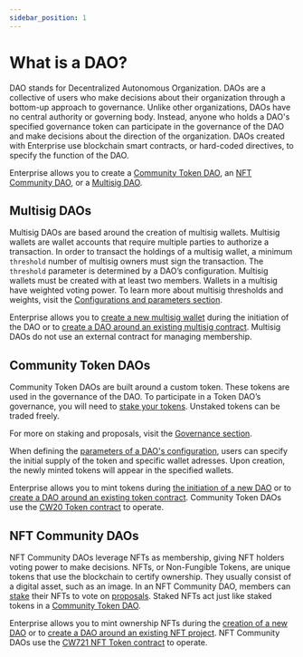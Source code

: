 ```yaml
---
sidebar_position: 1
---
```


# What is a DAO?

DAO stands for Decentralized Autonomous Organization. DAOs are a collective of users who make decisions about their organization through a bottom-up approach to governance. Unlike other organizations, DAOs have no central authority or governing body. Instead, anyone who holds a DAO's specified governance token can participate in the governance of the DAO and make decisions about the direction of the organization. DAOs created with Enterprise use blockchain smart contracts, or hard-coded directives, to specify the function of the DAO.


Enterprise allows you to create a [Community Token DAO](#community-token-DAOs), an [NFT Community DAO](#nft-community-daos), or a [Multisig DAO](#multisig-daos).


## Multisig DAOs

Multisig DAOs are based around the creation of multisig wallets. Multisig wallets are wallet accounts that require multiple parties to authorize a transaction. In order to transact the holdings of a multisig wallet, a minimum `threshold` number of multisig owners must sign the transaction. The `threshold` parameter is determined by a DAO’s configuration. Multisig wallets must be created with at least two members. Wallets in a multisig have weighted voting power. To learn more about multisig thresholds and weights, visit the [Configurations and parameters section](./config.mdx#weight-and-threshold).

Enterprise allows you to [create a new multisig wallet](../guides/multisig.mdx) during the initiation of the DAO or to [create a DAO around an existing multisig contract](../guides/multisig.mdx#create-a-dao-using-an-existing-multisig). Multisig DAOs do not use an external contract for managing membership.

## Community Token DAOs

Community Token DAOs are built around a custom token. These tokens are used in the governance of the DAO. To participate in a Token DAO’s governance, you will need to [stake your tokens](../guides/stake.mdx). Unstaked tokens can be traded freely. 

For more on staking and proposals, visit the [Governance section](./governance.mdx).

When defining the [parameters of a DAO's configuration](./config.mdx), users can specify the initial supply of the token and specific wallet adresses. Upon creation, the newly minted tokens will appear in the specified wallets. 

Enterprise allows you to mint tokens during [the initiation of a new DAO](../guides/token.mdx) or to  [create a DAO around an existing token contract](../guides/token.mdx#create-a-community-token-dao-using-an-existing-token). Community Token DAOs use the [CW20 Token contract](https://github.com/CosmWasm/cw-plus/blob/main/packages/cw20/README.md) to operate. 

## NFT Community DAOs

NFT Community DAOs leverage NFTs as membership, giving NFT holders voting power to make decisions. NFTs, or Non-Fungible Tokens, are unique tokens that use the blockchain to certify ownership. They usually consist of a digital asset, such as an image. In an NFT Community DAO, members can [stake](./governance.mdx#staking) their NFTs to vote on [proposals](./governance.mdx#proposals). Staked NFTs act just like staked tokens in a [Community Token DAO](#community-token-dao). 

Enterprise allows you to mint ownership NFTs during the [creation of a new DAO](../guides/nft.mdx) or to [create a DAO around an existing NFT project](../guides/nft.mdx#create-an-nft-community-dao-using-an-existing-nft-contract). NFT Community DAOs use the [CW721 NFT Token contract](https://github.com/CosmWasm/cw-nfts/blob/main/packages/cw721/README.md) to operate. 


